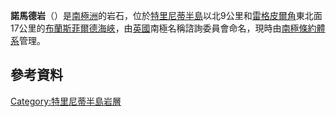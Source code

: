 {{coord|63|13|S|57|42|W|display=title}}

'''諾馬德岩'''（{{lang-en|Nomad Rock}}）是[[南極洲|南極洲]]的岩石，位於[[特里尼蒂半島|特里尼蒂半島]]以北9公里和[[雷格皮爾角|雷格皮爾角]]東北面17公里的[[布蘭斯菲爾德海峽|布蘭斯菲爾德海峽]]，由[[英國|英國]]南極名稱諮詢委員會命名，現時由[[南極條約體系|南極條約體系]]管理。

==參考資料==
{{usgs-gazetteer}}

{{DEFAULTSORT:Nomad Rock}}
[[Category:特里尼蒂半島岩層|Category:特里尼蒂半島岩層]]


{{TrinityPeninsula-geo-stub}}